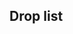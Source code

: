 ==Drop list==
<!--
AUTOGENERATED, leave a comment on this subpage if you have found any issues
(incorrect or missing info, non-optimal order, etc.)
-->
{{Section}}
{{DropList
|no_legend = true
|filter_button = true
|nodes = C, R, S, P
|boss = P
|Akashi: P/Easy{Easy: 1.5% (584/38617) / Medium: 1.2% (160/12909) / Hard: 0.4% (231/55176)}
|Atago: P/Easy{Easy: 1.9% (736/38617) / Medium: 1.9% (248/12909) / Hard: 1.5% (846/55176)}
|Chikuma: P/Easy{Easy: 2% (755/38617) / Medium: 1.9% (251/12909) / Hard: 1.6% (879/55176)}
|Fusou: P/Easy{Easy: 2% (766/38617) / Medium: 2% (261/12909) / Hard: 1.6% (874/55176)}
|Hamakaze: P/Easy{Easy: 3.9% (1504/38617) / Medium: 3.7% (476/12909) / Hard: 2.1% (1165/55176)}
|Hayashimo: P/Easy{Easy: 1.7% (653/38617) / Medium: 1.6% (208/12909) / Hard: 0.6% (304/55176)}
|Hiyou: P/Easy{Easy: 2% (786/38617) / Medium: 1.8% (235/12909) / Hard: 1.4% (796/55176)}
|Hyuuga: P/Easy{Easy: 3.8% (1455/38617) / Medium: 3.5% (455/12909) / Hard: 2.1% (1183/55176)}
|I-19: P/Easy{Easy: 5.8% (2234/38617) / Medium: 5.8% (746/12909) / Hard: 4.7% (2597/55176)}
|I-58: P/Easy{Easy: 5.8% (2245/38617) / Medium: 6.2% (806/12909) / Hard: 4.8% (2647/55176)}
|I-8: P/Easy{Easy: 5.6% (2179/38617) / Medium: 5.4% (700/12909) / Hard: 2.9% (1576/55176)}
|Ise: P/Easy{Easy: 3.7% (1425/38617) / Medium: 3.6% (465/12909) / Hard: 2.1% (1186/55176)}
|Junyou: P/Easy{Easy: 1.9% (726/38617) / Medium: 1.9% (242/12909) / Hard: 1.6% (882/55176)}
|Kashima: P/Easy{Easy: 2.2% (854/38617) / Medium: 3.2% (412/12909) / Hard: 0.9% (524/55176)}
|Kinugasa: C/Easy{Easy: 0.7% (19/2536) / Medium: 2.2% (12/552) / Hard: 0.7% (8/1195)}, P/Easy{Easy: 2% (754/38617) / Medium: 2.1% (268/12909) / Hard: 1.5% (847/55176)}, R/Medium{Medium: 0.9% (34/3714) / Hard: 1.2% (280/23950)}, S/Easy{Easy: 1.4% (959/70503) / Medium: 1.3% (46/3550) / Hard: 1.3% (292/23190)}
|Kitakami: C/Easy{Easy: 0.9% (24/2536) / Medium: 1.3% (7/552) / Hard: 0.4% (5/1195)}, D/Medium{Medium: 0.4% (54/15036) / Hard: 1.1% (718/67527)}, P/Easy{Easy: 1.9% (731/38617) / Medium: 2% (263/12909) / Hard: 1.5% (853/55176)}, R/Easy{Easy: 1.3% (925/71865) / Medium: 0.8% (29/3714) / Hard: 1.2% (299/23950)}, S/Easy{Easy: 1.3% (910/70503) / Medium: 1.7% (61/3550) / Hard: 1.3% (307/23190)}
|Kiyoshimo: P/Easy{Easy: 1.7% (657/38617) / Medium: 1.6% (210/12909) / Hard: 0.6% (355/55176)}
|Kuma: C/Easy{Easy: 1% (26/2536) / Medium: 1.1% (6/552) / Hard: 1.3% (15/1195)}, D/Easy{Easy: 1.2% (513/42452) / Medium: 1.2% (186/15036) / Hard: 1.1% (710/67527)}, F/Hard{Hard: 0.2% (3/1718)}, G/Hard{Hard: 0.4% (329/79492)}, K/Easy{Easy: 1.5% (173/11710) / Medium: 1.5% (17/1131) / Hard: 1% (94/9096)}, L/Medium{Medium: 0.2% (9/4352) / Hard: 1.1% (313/28778)}, P/Easy{Easy: 0.3% (105/38617) / Medium: 0.2% (26/12909) / Hard: 1.3% (723/55176)}, R/Easy{Easy: 1.2% (885/71865) / Medium: 1.2% (45/3714) / Hard: 1.3% (314/23950)}, S/Easy{Easy: 1.4% (1022/70503) / Medium: 1% (37/3550) / Hard: 1.3% (304/23190)}
|Mogami: C/Easy{Easy: 0.8% (21/2536) / Medium: 1.3% (7/552) / Hard: 0.3% (3/1195)}, D/Easy{Easy: 1.2% (524/42452) / Medium: 1.1% (158/15036) / Hard: 1% (708/67527)}, P/Easy{Easy: 2% (772/38617) / Medium: 1.9% (247/12909) / Hard: 1.6% (866/55176)}, R/Easy{Easy: 1.2% (878/71865) / Medium: 1.2% (46/3714) / Hard: 1.2% (298/23950)}, S/Easy{Easy: 1.3% (884/70503) / Medium: 1.5% (53/3550) / Hard: 1.3% (306/23190)}
|Myoukou: C/Easy{Easy: 0.9% (23/2536) / Medium: 0.9% (5/552) / Hard: 0.4% (5/1195)}, D/Easy{Easy: 0.3% (134/42452) / Medium: 1.2% (174/15036) / Hard: 0.9% (640/67527)}, P/Easy{Easy: 2% (755/38617) / Medium: 2% (254/12909) / Hard: 1.6% (878/55176)}, R/Easy{Easy: 1.3% (943/71865) / Medium: 1.3% (49/3714) / Hard: 1.2% (290/23950)}, S/Easy{Easy: 1.3% (889/70503) / Medium: 1.4% (51/3550) / Hard: 1.3% (300/23190)}
|Naganami: P/Easy{Easy: 3.5% (1348/38617) / Medium: 3.2% (417/12909) / Hard: 1.2% (639/55176)}
|Nagara: C/Easy{Easy: 1.4% (35/2536) / Medium: 2.2% (12/552) / Hard: 0.8% (10/1195)}, D/Easy{Easy: 1.2% (498/42452) / Medium: 1.1% (172/15036) / Hard: 1.4% (955/67527)}, F/Easy{Easy: 0.3% (11/3143) / Medium: 0.8% (6/721) / Hard: 0.8% (14/1718)}, G/Easy{Easy: 0.4% (176/44572) / Medium: 1% (180/17452) / Hard: 1% (831/79492)}, H/Medium{Medium: 0.2% (2/1227) / Hard: 1.1% (107/10029)}, K/Easy{Easy: 1.3% (151/11710) / Medium: 1.1% (12/1131) / Hard: 0.9% (80/9096)}, L/Easy{Easy: 1.3% (979/75451) / Medium: 1.5% (65/4352) / Hard: 1.2% (346/28778)}, P/Easy{Easy: 0.2% (94/38617) / Medium: 0.2% (28/12909) / Hard: 1.3% (727/55176)}, R/Easy{Easy: 1.4% (971/71865) / Medium: 1.4% (53/3714) / Hard: 1.3% (308/23950)}, S/Easy{Easy: 1.4% (966/70503) / Medium: 1.4% (49/3550) / Hard: 1.4% (316/23190)}
|Ooi: C/Easy{Easy: 0.8% (20/2536) / Medium: 1.3% (7/552) / Hard: 0.9% (11/1195)}, D/Hard{Hard: 0.4% (294/67527)}, P/Easy{Easy: 1.7% (647/38617) / Medium: 2.1% (270/12909) / Hard: 1.6% (883/55176)}, R/Easy{Easy: 1.3% (907/71865) / Medium: 1.1% (42/3714) / Hard: 1.1% (263/23950)}, S/Easy{Easy: 1.3% (936/70503) / Medium: 1.2% (41/3550) / Hard: 1.4% (314/23190)}
|Ryuujou: P/Easy{Easy: 2% (787/38617) / Medium: 1.9% (245/12909) / Hard: 1.6% (857/55176)}
|Sagiri: C/Hard{Hard: 0.2% (2/1195)}, S/Easy{Easy: 2.5% (1747/70503) / Medium: 4.1% (147/3550) / Hard: 5.8% (1339/23190)}
|Sendai: C/Easy{Easy: 1.1% (28/2536) / Medium: 0.9% (5/552) / Hard: 1.4% (17/1195)}, D/Easy{Easy: 1.3% (539/42452) / Medium: 1.3% (193/15036) / Hard: 1.4% (946/67527)}, F/Easy{Easy: 1.3% (42/3143) / Medium: 0.7% (5/721) / Hard: 1.1% (19/1718)}, G/Easy{Easy: 1.3% (599/44572) / Medium: 1.1% (198/17452) / Hard: 1% (806/79492)}, H/Easy{Easy: 1.3% (154/11972) / Medium: 1.9% (23/1227) / Hard: 1% (103/10029)}, K/Easy{Easy: 1.1% (130/11710) / Medium: 1.1% (12/1131) / Hard: 1.1% (96/9096)}, L/Easy{Easy: 1.4% (1067/75451) / Medium: 1.1% (50/4352) / Hard: 1.3% (373/28778)}, P/Easy{Easy: 0.3% (115/38617) / Medium: 0.3% (35/12909) / Hard: 1.3% (715/55176)}, R/Easy{Easy: 1.4% (980/71865) / Medium: 1.2% (43/3714) / Hard: 1.3% (317/23950)}, S/Easy{Easy: 1.4% (992/70503) / Medium: 1.5% (53/3550) / Hard: 1.2% (282/23190)}
|Shouhou: P/Easy{Easy: 2% (766/38617) / Medium: 2% (263/12909) / Hard: 1.6% (862/55176)}
|Taigei: P/Easy{Easy: 2.5% (974/38617) / Medium: 2.5% (323/12909) / Hard: 0.6% (314/55176)}
|Takao: P/Easy{Easy: 1.9% (753/38617) / Medium: 1.8% (238/12909) / Hard: 1.5% (847/55176)}
|Tanikaze: P/Easy{Easy: 3.8% (1467/38617) / Medium: 3.8% (496/12909) / Hard: 2.3% (1248/55176)}
|Tokitsukaze: C/Easy{Easy: 0.6% (15/2536) / Medium: 1.1% (6/552) / Hard: 0.8% (9/1195)}, R/Hard{Hard: 1.2% (289/23950)}, S/Easy{Easy: 1.3% (948/70503) / Medium: 1.2% (44/3550) / Hard: 1.3% (300/23190)}
|Tone: P/Easy{Easy: 1.9% (737/38617) / Medium: 1.9% (250/12909) / Hard: 1.6% (857/55176)}
|Urakaze: P/Easy{Easy: 3.7% (1430/38617) / Medium: 3.7% (482/12909) / Hard: 2.2% (1195/55176)}
|Yamakaze: C/Medium{Medium: 0.4% (2/552) / Hard: 0.6% (7/1195)}, P/Easy{Easy: 2.5% (967/38617) / Medium: 3% (383/12909) / Hard: 1% (542/55176)}, R/Hard{Hard: 0.5% (122/23950)}, S/Easy{Easy: 1.3% (887/70503) / Medium: 1.8% (63/3550) / Hard: 1.7% (391/23190)}
|Yamashiro: P/Easy{Easy: 1.9% (745/38617) / Medium: 2.2% (281/12909) / Hard: 1.6% (886/55176)}
}}
{{SectionEnd}}